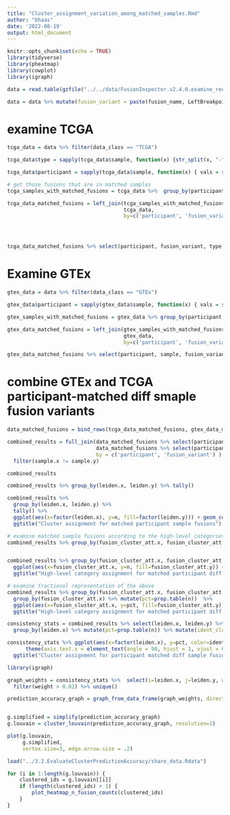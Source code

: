 ```yaml
---
title: "Cluster_assignment_variation_among_matched_samples.Rmd"
author: "bhaas"
date: '2022-08-19'
output: html_document
---
```


```r
knitr::opts_chunk$set(echo = TRUE)
library(tidyverse)
library(pheatmap)
library(cowplot)
library(igraph)
```


```r
data = read.table(gzfile("../../data/FusionInspector.v2.4.0.examine_recurrents.tsv.gz"), header=T, com='', sep="\t", stringsAsFactors = F)

data = data %>% mutate(fusion_variant = paste(fusion_name, LeftBreakpoint, RightBreakpoint))

```

# examine TCGA
```r

tcga_data = data %>% filter(data_class == "TCGA")

tcga_data$type = sapply(tcga_data$sample, function(x) {str_split(x, "-")[[1]][4] })

tcga_data$participant = sapply(tcga_data$sample, function(x) { vals = str_split(x, "-")[[1]]; paste(vals[c(1,2,3)], collapse ="-") })

```

```r
# get those fusions that are in matched samples
tcga_samples_with_matched_fusions = tcga_data %>%  group_by(participant, fusion_variant) %>% tally() %>% filter(n>1)

tcga_data_matched_fusions = left_join(tcga_samples_with_matched_fusions %>% select(participant, fusion_variant),
                                      tcga_data,
                                      by=c('participant', 'fusion_variant'))





```



```r

tcga_data_matched_fusions %>% select(participant, fusion_variant, type, leiden, fusion_cluster_att)


```




# Examine GTEx 

```r

gtex_data = data %>% filter(data_class == "GTEx")

gtex_data$participant = sapply(gtex_data$sample, function(x) { vals = str_split(x, "-")[[1]]; paste(vals[c(1,2)], collapse ="-") })

```

```r

gtex_samples_with_matched_fusions = gtex_data %>% group_by(participant, fusion_variant) %>% tally() %>% filter(n>1)

gtex_data_matched_fusions = left_join(gtex_samples_with_matched_fusions %>% select(participant, fusion_variant),
                                      gtex_data,
                                      by=c('participant', 'fusion_variant'))


```



```r


gtex_data_matched_fusions %>% select(participant, sample, fusion_variant, leiden, fusion_cluster_att)

```


# combine GTEx and TCGA participant-matched diff smaple fusion variants

```r

data_matched_fusions = bind_rows(tcga_data_matched_fusions, gtex_data_matched_fusions)


```




```r

combined_results = full_join(data_matched_fusions %>% select(participant, sample, fusion_variant, leiden, fusion_cluster_att),
                             data_matched_fusions %>% select(participant, sample, fusion_variant, leiden, fusion_cluster_att),
                             by = c('participant', 'fusion_variant') ) %>%
  filter(sample.x != sample.y)

combined_results

```

```r

combined_results %>% group_by(leiden.x, leiden.y) %>% tally() 


```


```r

combined_results %>% 
  group_by(leiden.x, leiden.y) %>% 
  tally() %>% 
  ggplot(aes(x=factor(leiden.x), y=n, fill=factor(leiden.y))) + geom_col() +
  ggtitle("Cluster assignment for matched participant sample fusions")


```

```r

# examine matched sample fusions according to the high-level categories
combined_results %>% group_by(fusion_cluster_att.x, fusion_cluster_att.y) %>% tally() 



```


```r

combined_results %>% group_by(fusion_cluster_att.x, fusion_cluster_att.y) %>% tally() %>%
  ggplot(aes(x=fusion_cluster_att.x, y=n, fill=fusion_cluster_att.y)) + geom_col() + theme(axis.text.x = element_text(angle = 90, hjust = 1)) + 
  ggtitle("High-level category assignment for matched participant diff sample fusions")


```


```r

# examine fractional representation of the above
combined_results %>% group_by(fusion_cluster_att.x, fusion_cluster_att.y) %>%  tally() %>%
  group_by(fusion_cluster_att.x) %>% mutate(pct=prop.table(n))  %>%
  ggplot(aes(x=fusion_cluster_att.x, y=pct, fill=fusion_cluster_att.y)) + geom_col() + theme(axis.text.x = element_text(angle = 90, hjust = 1)) +
  ggtitle("High-level category assignment for matched participant diff sample fusions")

```


```r


consistency_stats = combined_results %>% select(leiden.x, leiden.y) %>% group_by(leiden.x, leiden.y) %>% tally() %>%
  group_by(leiden.x) %>% mutate(pct=prop.table(n)) %>% mutate(ident_cluster = (leiden.x==leiden.y))

consistency_stats %>% ggplot(aes(x=factor(leiden.x), y=pct, color=ident_cluster)) + geom_col() + 
      theme(axis.text.x = element_text(angle = 90, hjust = 1, vjust = 0.5, size=rel(1) )) + 
  ggtitle("Cluster assignment for participant matched diff sample fusion pairs")

```

```r

library(igraph)

graph_weights = consistency_stats %>%  select(i=leiden.x, j=leiden.y, weight=pct)  %>% 
  filter(weight > 0.01) %>% unique()

prediction_accuracy_graph = graph_from_data_frame(graph_weights, directed=FALSE)


g.simplified = simplify(prediction_accuracy_graph)
g.louvain = cluster_louvain(prediction_accuracy_graph, resolution=1)

plot(g.louvain, 
     g.simplified, 
     vertex.size=3, edge.arrow.size = .2)


```


```r

load("../3.2.EvaluateClusterPredictionAccuracy/share_data.Rdata")

for (i in 1:length(g.louvain)) {
    clustered_ids = g.louvain[[i]]
    if (length(clustered_ids) > 1) {
        plot_heatmap_n_fusion_counts(clustered_ids)
    }
}

```








